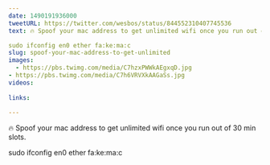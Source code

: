 ```yaml
---
date: 1490191936000
tweetURL: https://twitter.com/wesbos/status/844552310407745536
text: 🔥 Spoof your mac address to get unlimited wifi once you run out of 30 min slots. 

sudo ifconfig en0 ether fa:ke:ma:c 
slug: spoof-your-mac-address-to-get-unlimited
images:
  - https://pbs.twimg.com/media/C7hzxPWWkAEgxqD.jpg
- https://pbs.twimg.com/media/C7h6VRVXkAAGaSs.jpg
videos:
  
links:
  
---
```

🔥 Spoof your mac address to get unlimited wifi once you run out of 30 min slots. 

sudo ifconfig en0 ether fa:ke:ma:c
